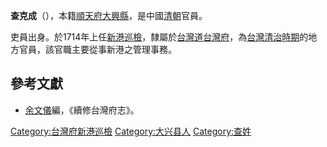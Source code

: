 '''查克成'''（{{bd|？||？|catIdx=C查}}），本籍[[順天府|順天府]][[大兴县_(金朝)|大興縣]]，是中國[[清朝|清朝]]官員。

吏員出身。於1714年上任[[新港鄉|新港]][[巡檢|巡檢]]，隸屬於[[台灣道|台灣道]][[台灣府|台灣府]]，為[[台灣清治時期|台灣清治時期]]的地方官員，該官職主要從事新港之管理事務。

==參考文獻==
*[[余文儀|余文儀]]編，《續修台灣府志》。

{{start box}}

{{s-before|[[李唐宗|李唐宗]]}}
{{s-title|[[台灣府|台灣府]][[新港鄉|新港]][[巡檢|巡檢]]|1714年上任}}
{{s-after|[[張鼎|張鼎]]}}
{{end box}}

{{清朝官员小作品}}

[[Category:台灣府新港巡檢|Category:台灣府新港巡檢]]
[[Category:大兴县人|Category:大兴县人]]
[[Category:查姓|Category:查姓]]